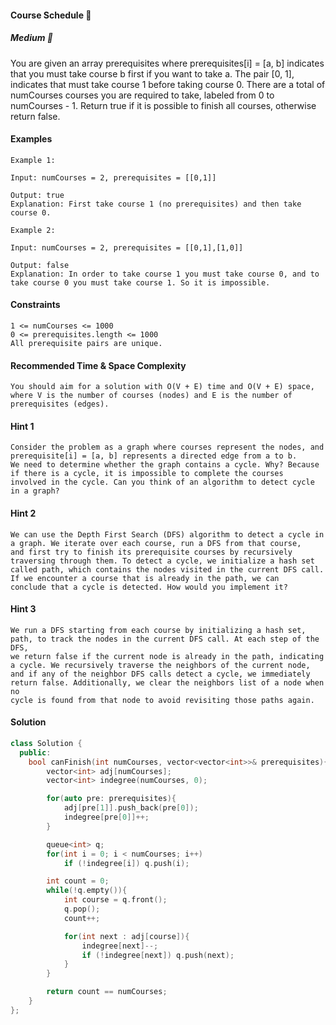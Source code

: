 #### Course Schedule 🎯
##### Medium 🤨
You are given an array prerequisites where prerequisites[i] = [a, b] indicates that you must take course b first if you want to take a.
The pair [0, 1], indicates that must take course 1 before taking course 0.
There are a total of numCourses courses you are required to take, labeled from 0 to numCourses - 1.
Return true if it is possible to finish all courses, otherwise return false.

#### Examples
```
Example 1:

Input: numCourses = 2, prerequisites = [[0,1]]

Output: true
Explanation: First take course 1 (no prerequisites) and then take course 0.
```
```
Example 2:

Input: numCourses = 2, prerequisites = [[0,1],[1,0]]

Output: false
Explanation: In order to take course 1 you must take course 0, and to take course 0 you must take course 1. So it is impossible.
```

#### Constraints
```
1 <= numCourses <= 1000
0 <= prerequisites.length <= 1000
All prerequisite pairs are unique.
```

#### Recommended Time & Space Complexity
```
You should aim for a solution with O(V + E) time and O(V + E) space, where V is the number of courses (nodes) and E is the number of 
prerequisites (edges).
```

#### Hint 1
```
Consider the problem as a graph where courses represent the nodes, and prerequisite[i] = [a, b] represents a directed edge from a to b.
We need to determine whether the graph contains a cycle. Why? Because if there is a cycle, it is impossible to complete the courses 
involved in the cycle. Can you think of an algorithm to detect cycle in a graph?
```
#### Hint 2
```
We can use the Depth First Search (DFS) algorithm to detect a cycle in a graph. We iterate over each course, run a DFS from that course, 
and first try to finish its prerequisite courses by recursively traversing through them. To detect a cycle, we initialize a hash set 
called path, which contains the nodes visited in the current DFS call. If we encounter a course that is already in the path, we can 
conclude that a cycle is detected. How would you implement it?
```
#### Hint 3
```
We run a DFS starting from each course by initializing a hash set, path, to track the nodes in the current DFS call. At each step of the DFS, 
we return false if the current node is already in the path, indicating a cycle. We recursively traverse the neighbors of the current node, 
and if any of the neighbor DFS calls detect a cycle, we immediately return false. Additionally, we clear the neighbors list of a node when no 
cycle is found from that node to avoid revisiting those paths again.
```

#### Solution
```cpp
class Solution {
  public:
    bool canFinish(int numCourses, vector<vector<int>>& prerequisites){
        vector<int> adj[numCourses];
        vector<int> indegree(numCourses, 0);

        for(auto pre: prerequisites){
            adj[pre[1]].push_back(pre[0]);
            indegree[pre[0]]++;
        }

        queue<int> q;
        for(int i = 0; i < numCourses; i++)
            if (!indegree[i]) q.push(i);

        int count = 0;
        while(!q.empty()){
            int course = q.front();
            q.pop();
            count++;

            for(int next : adj[course]){
                indegree[next]--;
                if (!indegree[next]) q.push(next);
            }
        }

        return count == numCourses;
    }
};
```